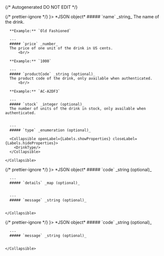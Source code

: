 {/* Autogenerated DO NOT EDIT  */}


<TabbedSection tabLabel='Status Code'>
  {/* prettier-ignore */}
  <Tab title={<StatusCode code={"200"} />}>
    *JSON object*
    <Collapsible openLabel={Labels.showProperties} closeLabel={Labels.hideProperties} defaultOpen={true}>
      ##### `name` _string_
      The name of the drink.
          <br/>

      **Example:** `Old Fashioned`
        
      ---
      ##### `price` _number_
      The price of one unit of the drink in US cents.
          <br/>

      **Example:** `1000`
        
      ---
      ##### `productCode` _string (optional)_
      The product code of the drink, only available when authenticated.
          <br/>

      **Example:** `AC-A2DF3`
        
      ---
      ##### `stock` _integer (optional)_
      The number of units of the drink in stock, only available when authenticated.
          
        
      ---
      ##### `type` _enumeration (optional)_

      <Collapsible openLabel={Labels.showProperties} closeLabel={Labels.hideProperties}>
        <DrinkType/>
      </Collapsible>
        
    </Collapsible>
  </Tab>
  {/* prettier-ignore */}
  <Tab title={<StatusCode code={"5XX"} />}>
    *JSON object*
    <Collapsible openLabel={Labels.showProperties} closeLabel={Labels.hideProperties} defaultOpen={true}>
      ##### `code` _string (optional)_
          
        
      ---
      ##### `details` _map (optional)_
          
        
      ---
      ##### `message` _string (optional)_
          
        
    </Collapsible>
  </Tab>
  {/* prettier-ignore */}
  <Tab title={<StatusCode code={"default"} />}>
    *JSON object*
    <Collapsible openLabel={Labels.showProperties} closeLabel={Labels.hideProperties} defaultOpen={true}>
      ##### `code` _string (optional)_
          
        
      ---
      ##### `message` _string (optional)_
          
        
    </Collapsible>
  </Tab>
</TabbedSection>
